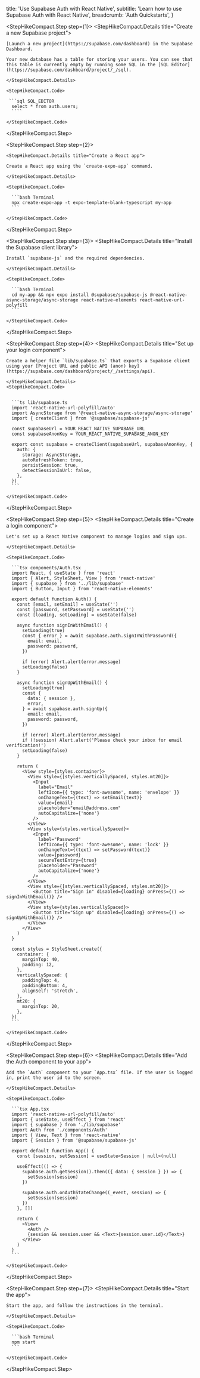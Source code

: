 
  title: 'Use Supabase Auth with React Native',
  subtitle: 'Learn how to use Supabase Auth with React Native',
  breadcrumb: 'Auth Quickstarts',
}

<StepHikeCompact>

  <StepHikeCompact.Step step={1}>
    <StepHikeCompact.Details title="Create a new Supabase project">

    [Launch a new project](https://supabase.com/dashboard) in the Supabase Dashboard.

    Your new database has a table for storing your users. You can see that this table is currently empty by running some SQL in the [SQL Editor](https://supabase.com/dashboard/project/_/sql).

    </StepHikeCompact.Details>

    <StepHikeCompact.Code>

     ```sql SQL_EDITOR
      select * from auth.users;
      ````

    </StepHikeCompact.Code>

  </StepHikeCompact.Step>

  <StepHikeCompact.Step step={2}>

    <StepHikeCompact.Details title="Create a React app">

    Create a React app using the `create-expo-app` command.

    </StepHikeCompact.Details>

    <StepHikeCompact.Code>

      ```bash Terminal
      npx create-expo-app -t expo-template-blank-typescript my-app
      ```

    </StepHikeCompact.Code>

  </StepHikeCompact.Step>

  <StepHikeCompact.Step step={3}>
    <StepHikeCompact.Details title="Install the Supabase client library">

    Install `supabase-js` and the required dependencies.

    </StepHikeCompact.Details>

    <StepHikeCompact.Code>

      ```bash Terminal
      cd my-app && npx expo install @supabase/supabase-js @react-native-async-storage/async-storage react-native-elements react-native-url-polyfill
      ```

    </StepHikeCompact.Code>

  </StepHikeCompact.Step>

  <StepHikeCompact.Step step={4}>
    <StepHikeCompact.Details title="Set up your login component">

    Create a helper file `lib/supabase.ts` that exports a Supabase client using your [Project URL and public API (anon) key](https://supabase.com/dashboard/project/_/settings/api).

    </StepHikeCompact.Details>
    <StepHikeCompact.Code>


      ```ts lib/supabase.ts
      import 'react-native-url-polyfill/auto'
      import AsyncStorage from '@react-native-async-storage/async-storage'
      import { createClient } from '@supabase/supabase-js'

      const supabaseUrl = YOUR_REACT_NATIVE_SUPABASE_URL
      const supabaseAnonKey = YOUR_REACT_NATIVE_SUPABASE_ANON_KEY

      export const supabase = createClient(supabaseUrl, supabaseAnonKey, {
        auth: {
          storage: AsyncStorage,
          autoRefreshToken: true,
          persistSession: true,
          detectSessionInUrl: false,
        },
      })
      ```

    </StepHikeCompact.Code>

  </StepHikeCompact.Step>

  <StepHikeCompact.Step step={5}>
    <StepHikeCompact.Details title="Create a login component">

    Let's set up a React Native component to manage logins and sign ups.

    </StepHikeCompact.Details>

    <StepHikeCompact.Code>

      ```tsx components/Auth.tsx
      import React, { useState } from 'react'
      import { Alert, StyleSheet, View } from 'react-native'
      import { supabase } from '../lib/supabase'
      import { Button, Input } from 'react-native-elements'

      export default function Auth() {
        const [email, setEmail] = useState('')
        const [password, setPassword] = useState('')
        const [loading, setLoading] = useState(false)

        async function signInWithEmail() {
          setLoading(true)
          const { error } = await supabase.auth.signInWithPassword({
            email: email,
            password: password,
          })

          if (error) Alert.alert(error.message)
          setLoading(false)
        }

        async function signUpWithEmail() {
          setLoading(true)
          const {
            data: { session },
            error,
          } = await supabase.auth.signUp({
            email: email,
            password: password,
          })

          if (error) Alert.alert(error.message)
          if (!session) Alert.alert('Please check your inbox for email verification!')
          setLoading(false)
        }

        return (
          <View style={styles.container}>
            <View style={[styles.verticallySpaced, styles.mt20]}>
              <Input
                label="Email"
                leftIcon={{ type: 'font-awesome', name: 'envelope' }}
                onChangeText={(text) => setEmail(text)}
                value={email}
                placeholder="email@address.com"
                autoCapitalize={'none'}
              />
            </View>
            <View style={styles.verticallySpaced}>
              <Input
                label="Password"
                leftIcon={{ type: 'font-awesome', name: 'lock' }}
                onChangeText={(text) => setPassword(text)}
                value={password}
                secureTextEntry={true}
                placeholder="Password"
                autoCapitalize={'none'}
              />
            </View>
            <View style={[styles.verticallySpaced, styles.mt20]}>
              <Button title="Sign in" disabled={loading} onPress={() => signInWithEmail()} />
            </View>
            <View style={styles.verticallySpaced}>
              <Button title="Sign up" disabled={loading} onPress={() => signUpWithEmail()} />
            </View>
          </View>
        )
      }

      const styles = StyleSheet.create({
        container: {
          marginTop: 40,
          padding: 12,
        },
        verticallySpaced: {
          paddingTop: 4,
          paddingBottom: 4,
          alignSelf: 'stretch',
        },
        mt20: {
          marginTop: 20,
        },
      })
      ```

    </StepHikeCompact.Code>

  </StepHikeCompact.Step>

  <StepHikeCompact.Step step={6}>
    <StepHikeCompact.Details title="Add the Auth component to your app">

    Add the `Auth` component to your `App.tsx` file. If the user is logged in, print the user id to the screen.

    </StepHikeCompact.Details>

    <StepHikeCompact.Code>

      ```tsx App.tsx
      import 'react-native-url-polyfill/auto'
      import { useState, useEffect } from 'react'
      import { supabase } from './lib/supabase'
      import Auth from './components/Auth'
      import { View, Text } from 'react-native'
      import { Session } from '@supabase/supabase-js'

      export default function App() {
        const [session, setSession] = useState<Session | null>(null)

        useEffect(() => {
          supabase.auth.getSession().then(({ data: { session } }) => {
            setSession(session)
          })

          supabase.auth.onAuthStateChange((_event, session) => {
            setSession(session)
          })
        }, [])

        return (
          <View>
            <Auth />
            {session && session.user && <Text>{session.user.id}</Text>}
          </View>
        )
      }
      ```

    </StepHikeCompact.Code>

  </StepHikeCompact.Step>

  <StepHikeCompact.Step step={7}>
    <StepHikeCompact.Details title="Start the app">

    Start the app, and follow the instructions in the terminal.

    </StepHikeCompact.Details>

    <StepHikeCompact.Code>

      ```bash Terminal
      npm start
      ```

    </StepHikeCompact.Code>

  </StepHikeCompact.Step>
</StepHikeCompact>


